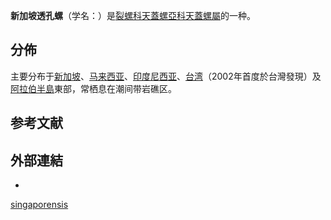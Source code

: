 {{Speciesbox
 | image = Diodora singaporensis001.jpg
 | taxon = Diodora singaporensis
 | authority = (Reeve, 1850)
 | synonyms_ref = {{r|WoRMS_211174}}
 | synonyms =
* ''Diodora bombayana'' {{small|(G. B. Sowerby II, 1862)}}
* ''Diodora ovalis'' {{smnall|Thiele, 1930}}
* ''[[Fissurella|Fissurella]] bombayana'' {{small|G. B. Sowerby II, 1862}}
* ''Fissurella singaporensis'' {{small|Reeve, 1850}}（原來組合）
* ''Fissurella tenuistriata'' {{small|Sowerby, 1862}}
* ''Fissurella townsendi'' {{small|Melvill, 1897}}
}}

'''新加坡透孔螺'''（学名：''{{lang|la|Diodora singaporensis}}''）是[[裂螺科|裂螺科]][[天蓋螺亞科|天蓋螺亞科]][[天蓋螺屬|天蓋螺屬]]的一种{{r|shell_3069}}。

==分佈==
主要分布于[[新加坡|新加坡]]{{r|shell_3069|shelldoc_720090224020_02}}、[[马来西亚|马来西亚]]{{r|shell_3069|shelldoc_720090224020_02}}、[[印度尼西亚|印度尼西亚]]{{r|shell_3069 |shelldoc_720090224018}}、[[台湾|台湾]]{{r|shell_3069|shelldoc_100368|shelldoc_320090219045}}（2002年首度於台灣發現）及[[阿拉伯半島|阿拉伯半島]]東部{{r|shell_3069|shelldoc_720090224024}}，常栖息在潮间带岩礁区{{r|shell_3069}}。

==参考文献==
{{reflist|refs=
<ref name="shell_3069">{{cite web
 |url=http://shell.sinica.edu.tw/chinese/shellbase_detail.php?science_no=3069
 |title=国际贝库：新加坡透孔螺
 |publisher=台湾贝类资料库
 |access-date=2018-11-08
 |archive-date=2016-03-04
 |archive-url=https://web.archive.org/web/20160304125839/http://shell.sinica.edu.tw/chinese/shellbase_detail.php?science_no=3069
 |dead-url=no
 }}</ref>
<ref name="shelldoc_100368">{{shelldoc_100368}}</ref>
<ref name="shelldoc_320090219045">{{shelldoc_320090219045}}</ref>
<ref name="shelldoc_720090224018">{{shelldoc_720090224018}}</ref>
<ref name="shelldoc_720090224020_02">{{shelldoc_720090224020_02}}</ref>
<ref name="shelldoc_720090224024">{{shelldoc_720090224024}}</ref>
<ref name="WoRMS_211174">{{WoRMS |id=211174
 |title=''Diodora singaporensis'' (Reeve, 1850) |db=MolluscaBase }}</ref>
}}

==外部連結==
{{commonscat|Diodora singaporensis}}
*{{Wikispecies-inline|Diodora singaporensis}}
{{Taxonbar}}
[[Category:天蓋螺屬|singaporensis]]
{{Mollusc-stub}}